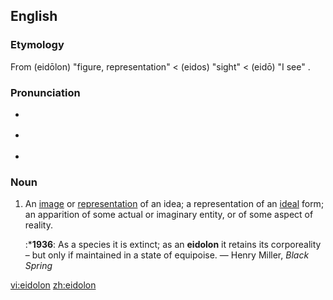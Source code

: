 {{was wotd|2007|February|22}}
==English==

===Etymology===
From {{AGr.}} '''{{polytonic|[[εἴδωλον]]}}''' (eidōlon) "figure, representation" < '''{{polytonic|[[εἶδος]]}}''' (eidos) "sight" < '''{{polytonic|[[εἴδω]]}}''' (eidō) "I see" .

===Pronunciation===
*{{italbrac|[[RP]]}} {{IPA|/aɪ'dəʊlɒn/}}
*{{italbrac|US}} {{IPA|/aɪ'doʊlɑn/}}
*{{audio|en-us-eidolon.ogg|Audio (US)}}

===Noun===
{{en-noun}}

# An [[image]] or [[representation]] of an idea; a representation of an [[ideal]] form; an apparition of some actual or imaginary entity, or of some aspect of reality.
#:*'''1936''': As a species it is extinct; as an '''eidolon''' it retains its corporeality – but only if maintained in a state of equipoise. — Henry Miller, ''Black Spring''

[[vi:eidolon]]
[[zh:eidolon]]